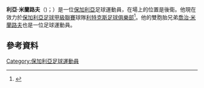 {{Infobox football biography
| name                = Iliya Milanov
| image               = Iliya Milanov 1.JPG
| image_size          = 210
| caption             = Milanov with Litex Lovech in 2015
| fullname            = Iliya Ventsislavov Milanov
| birth_date          = {{birth date and age|df=yes|1992|2|19}}
| birth_place         = [[Levski,_Pleven_Province|Levski]], Bulgaria
| height              = {{Height|m=1.84}}<ref>{{cite web| url = http://chernomorepfc.bg/bg/%d1%81%d1%8a%d1%81%d1%82%d0%b0%d0%b2-20172018/| title = Състав на "Черно море" за сезон 2017/2018| language = bg| author = | publisher = [[PFC_Cherno_More_Varna|Cherno More]] official website| date = | accessdate = 20 September 2017| archive-date = 2018-05-21| archive-url = https://web.archive.org/web/20180521020800/http://chernomorepfc.bg/bg/%D1%81%D1%8A%D1%81%D1%82%D0%B0%D0%B2-20172018/| dead-url = yes}}</ref>
| position            = [[Defender_(association_football)#Centre-back|Centre-back]] / [[Defender_(association_football)#Full-back|Right-back]]
| youthyears1         = 2005–2009 | youthclubs1 = [[PFC_Litex_Lovech|Litex Lovech]]
| years1              = 2009–2015 | clubs1 = [[PFC_Litex_Lovech|Litex Lovech]]             | caps1 = 94 | goals1 = 3
| years2              = 2015      | clubs2 = [[PFC_Litex_Lovech_II|Litex Lovech II]]       | caps2 = 5  | goals2 = 0
| years3              = 2016      | clubs3 = [[PFC_Beroe_Stara_Zagora|Beroe Stara Zagora]]              | caps3 = 17 | goals3 = 0
| years4              = 2017      | clubs4 = [[PFC_Neftochimic_Burgas|Neftochimic]]        | caps4 = 9  | goals4 = 1
| years5              = 2017      | clubs5 = [[PFC_Cherno_More_Varna|Cherno More]]         | caps5 = 7  | goals5 = 0
| years6              = 2018–     | clubs6 = [[POFC_Botev_Vratsa|Botev Vratsa]]            | caps6 = 19 | goals6 = 1
| nationalyears1 = 2011      | nationalteam1  = [[Bulgaria_national_under-19_football_team|Bulgaria U19]] | nationalcaps1  = 3  | nationalgoals1 = 0
| nationalyears2 = 2011–2013 | nationalteam2  = [[Bulgaria_national_under-21_football_team|Bulgaria U21]] | nationalcaps2  = 11 | nationalgoals2 = 0
| nationalyears3 = 2013–     | nationalteam3  = [[Bulgaria_national_football_team|Bulgaria]]              | nationalcaps3  = 6  | nationalgoals3 = 0
| currentclub    = [[POFC_Botev_Vratsa|Botev Vratsa]]
| clubnumber     = 18
| pcupdate = {{date|2019-5-11}}
| ntupdate = {{date|2016-03-30}}
}}

'''利亞·米蘭路夫'''（{{lang-bg|Илия Венциславов Миланов}})；{{bd|1992年|2月19日}}）是一位[[保加利亞|保加利亞]]足球運動員，在場上的位置是後衛。他現在效力於[[保加利亞足球甲級聯賽|保加利亞足球甲級聯賽]]球隊[[利特克斯足球俱樂部|利特克斯足球俱樂部]]<ref>{{cite web|publisher=Soccerway.com|title=Iliya Milanov Facts|url=http://www.soccerway.com/players/iliya-milanov/88041/|accessdate=|archive-date=2015-05-23|archive-url=https://web.archive.org/web/20150523201440/http://www.soccerway.com/players/iliya-milanov/88041/|dead-url=no}}</ref>。他的雙胞胎兄弟[[喬治·米蘭路夫|喬治·米蘭路夫]]也是一位足球運動員。

==參考資料==
{{Reflist}}

{{DEFAULTSORT: Milanov, Iliya}}
[[Category:保加利亞足球運動員|Category:保加利亞足球運動員]]